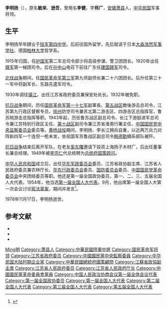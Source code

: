{{Infobox Officeholder
|姓名=李明揚
|圖像=File:李明揚.jpg
|圖像大小=200px
|圖像說明=  
| 字       = 
| 號       = 
| 別名     = 
| 出生名   = 
| 出生日期 = 
| 出生地點 = 
| 逝世日期 = 
| 逝世地點 = 
| 死因     = 
| 墓地     = 
| 墓地座標 = 
| 籍貫     = 
| 國籍     = 
| 公民權   = 
| 政黨     = 
| 其他政黨 = 
| 身高     = 
| 配偶     = 
| 伴侶     = 
| 兒女     = 
| 父母     = 
| 親屬     = 
| 居住地   = 
| 學歷     = 
| 母校     = 
| 職業     = 
| 專業     = 
| 知名原因 = 
| 著作     = 
| 宗教信仰 = 
| 獲獎     = 
| 簽名     = 
| 腳註     = 
}}
'''李明扬'''（{{bd|1891年||1978年|11月17日|catIdx=Li李}}），原名'''敏来'''、'''逊吾'''，曾用名'''李健'''，字'''师广'''，[[安徽|安徽]][[萧县|萧县]]人，[[中华民国|中华民国]]军事将领。

== 生平 ==
李明扬早年肄业于[[陆军中学堂|陆军第四中学]]。后前往国外留学，先后就读于日本[[大森浩然军事学社|大森浩然军事学社]]、德国[[柏林大学|柏林大学]]哲学系。

1915年归国，任[[护国军|护国军]]第二军总司令部少将高级参谋、警卫团团长。1920年出任[[赣军|赣军]]第一梯团司令。后在[[孙中山|孙中山]]电召下前往广东任[[建国赣军|建国赣军]]司令。

[[北伐战争|北伐战争]]期间，任[[国民革命军第三军|国民革命军第三军]]第九师副师长兼二十六团团长。后升任第三十一军中将副军长、东路先遣军司令。

1930年调往[[镇江|镇江]]，出任江苏省政府委员兼保安处处长。1932年被免职。

[[抗日战争|抗日战争]]期间，历任[[国民革命军第一十七军|国民革命军第一十七军]]副軍長、[[抗日战争第五战区|第五战区]]敵後游击总司令，江苏第九行政区督察专员，[[徐州|徐州]]防空司令兼苏北第二游击区、四游击区总指挥官，鲁苏皖游击总指挥等职。1943年起，历任鲁苏战区副总司令、长江下游挺进军总司令兼江苏特别行政区主任、[[抗日战争第十战区|第十战区]]副司令兼江苏省淮南行署主任、[[中国国民党中央监察委员会|中国国民党中央监察委员会]]委员等。[[黄桥战役|黄桥战役]]期间，李明扬、李长江拥兵自重，以近两万兵力对阵新四军一个连但一枪未发，坐视国军苏鲁战区副总司令[[韩德勤|韩德勤]]嫡系部队被歼。

[[抗日战争|抗日战争]]结束后离开军队，在老友[[奚东曙|奚东曙]]邀请下投资上海扬子木材厂，后出任董事长兼总经理。1949年被[[李宗仁|李宗仁]]代总统聘为[[总统府国策顾问|总统府国策顾问]]。

[[中华人民共和国|中华人民共和国]]成立后，出任[[华东军政委员会|华东军政委员会]]委员、江苏省政协副主席、江苏省人民政府委员兼农林厅长、[[华东行政委员会|华东行政委员会]]委员、[[中华人民共和国国防委员会|国防委员会]]委员、[[中国国民党革命委员会|中国国民党革命委员会]]中央团结委员等职。他还是第一届全国政协委员，第一、二、三、五届全国人大代表。1954年，他当选[[第一届全国人大代表|第一届全国人大代表]]。9月，他出席第一届全国人大第一次会议讨论[[中华人民共和国宪法_(1954年)|宪法草案]]，期间并发言<ref>{{Cite book|title=人民代表大会制度创建史|last=[[张希坡|张希坡]]著|publisher=北京：[[中共党史出版社|中共党史出版社]]|year=2009.08|isbn=978-7-5098-0341-7|pages=657}}</ref>。

1978年11月17日，李明扬逝世。

== 参考文献 ==
{{ReflistH}}
* {{cite web|url=http://www.anhui.xinhua.org/jg60nahp/2009-04/10/content_16220817.htm|title=李明揚|publisher=新华网安徽频道|date=2009-04-10|deadurl=yes|archiveurl=https://web.archive.org/web/20160304235127/http://www.anhui.xinhua.org/jg60nahp/2009-04/10/content_16220817.htm|archivedate=2016-03-04|access-date=2011-12-02}}
* {{cite web|url=http://www.shtong.gov.cn/newsite/node2/node2245/node68930/node68942/node69106/node69110/userobject1ai67146.html|title=李明扬（1891～1978）|publisher=上海市地方志办公室（上海轻工业志）|access-date=2019-04-15|archive-date=2019-08-28|archive-url=https://web.archive.org/web/20190828100239/http://www.shtong.gov.cn/newsite/node2/node2245/node68930/node68942/node69106/node69110/userobject1ai67146.html|dead-url=no}}
* {{cite web|url=http://www.jsmg.cn/Show_News.aspx?id=2061&tid=6&sid=19|title=李明扬简介|publisher=江苏民革|access-date=2011-09-18|archive-date=2020-06-05|archive-url=https://web.archive.org/web/20200605001848/http://www.jsmg.cn/Show_News.aspx?id=2061&tid=6&sid=19|dead-url=no}}
{{ReflistF}}

{{Authority control}}
{{DEFAULTSORT:Li李}}
[[Category:李姓|Ming明]]
[[Category:萧县人|Category:萧县人]]
[[Category:中華民國陸軍中將|Category:中華民國陸軍中將]]
[[Category:国民革命军将领|Category:国民革命军将领]]
[[Category:江苏省政府委员|Category:江苏省政府委员]]
[[Category:中國國民黨中央監察委員|Category:中國國民黨中央監察委員]]
[[Category:中华民国大陆时期企业家|Category:中华民国大陆时期企业家]]
[[Category:中華民國總統府國策顧問|Category:中華民國總統府國策顧問]]
[[Category:江蘇省政協副主席|Category:江蘇省政協副主席]]
[[Category:江苏省人民政府委员|Category:江苏省人民政府委员]]
[[Category:江苏省人民政府厅长|Category:江苏省人民政府厅长]]
[[Category:中國國民黨革命委員會黨員|Category:中國國民黨革命委員會黨員]]
[[Category:中国人民政治协商会议第一届全体会议代表|Category:中国人民政治协商会议第一届全体会议代表]]
[[Category:第一届全国政协委员|Category:第一届全国政协委员]]
[[Category:第一届全国人大代表|Category:第一届全国人大代表]]
[[Category:第二届全国人大代表|Category:第二届全国人大代表]]
[[Category:第三届全国人大代表|Category:第三届全国人大代表]]
[[Category:第五届全国人大代表|Category:第五届全国人大代表]]